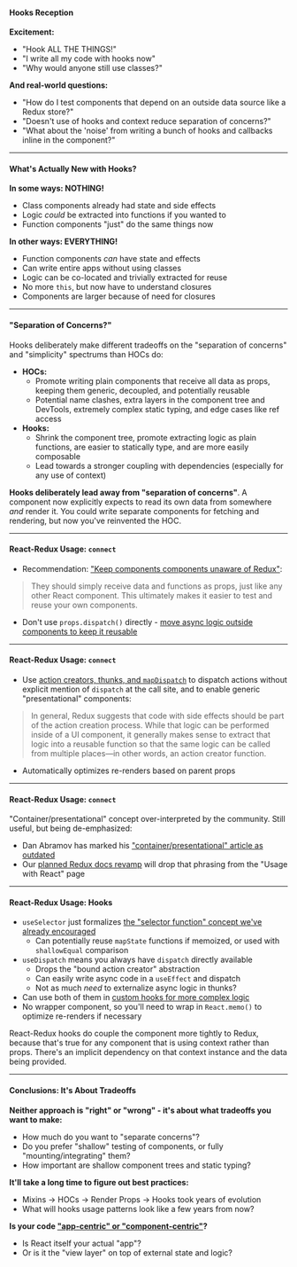 

#### Hooks Reception

**Excitement:**

- "Hook ALL THE THINGS!"
- "I write all my code with hooks now"
- "Why would anyone still use classes?"


**And real-world questions:**

- "How do I test components that depend on an outside data source like a Redux store?"
- "Doesn't use of hooks and context reduce separation of concerns?"
- "What about the 'noise' from writing a bunch of hooks and callbacks inline in the component?"


---

#### What's Actually New with Hooks?

**In some ways: NOTHING!**

- Class components already had state and side effects
- Logic _could_ be extracted into functions if you wanted to
- Function components "just" do the same things now


**In other ways: EVERYTHING!**

- Function components _can_ have state and effects
- Can write entire apps without using classes
- Logic can be co-located and trivially extracted for reuse
- No more `this`, but now have to understand closures 
- Components are larger because of need for closures


---

#### "Separation of Concerns?"

Hooks deliberately make different tradeoffs on the "separation of concerns" and "simplicity" spectrums than HOCs do:


- **HOCs:**
    - Promote writing plain components that receive all data as props, keeping them generic, decoupled, and potentially reusable
    - Potential name clashes, extra layers in the component tree and DevTools, extremely complex static typing, and edge cases like ref access
- **Hooks:**
    - Shrink the component tree, promote extracting logic as plain functions, are easier to statically type, and are more easily composable
    - Lead towards a stronger coupling with dependencies (especially for any use of context) 
    
**Hooks deliberately lead away from "separation of concerns"**. A component now explicitly expects to read its own 
data from somewhere _and_ render it. You could write separate components for fetching and rendering, but now you've 
reinvented the HOC.


---

#### React-Redux Usage: `connect`

- Recommendation: ["Keep components components unaware of Redux"](https://react-redux.js.org/introduction/why-use-react-redux#it-encourages-good-react-architecture):

> They should simply receive data and functions as props, just like any other React component. This ultimately makes it easier to test and reuse your own components.

- Don't use `props.dispatch()` directly - [move async logic outside components to keep it reusable](https://redux.js.org/faq/actions#how-can-i-represent-side-effects-such-as-ajax-calls-why-do-we-need-things-like-action-creators-thunks-and-middleware-to-do-async-behavior)

---

#### React-Redux Usage: `connect`


- Use [action creators, thunks, and `mapDispatch`](https://blog.isquaredsoftware.com/2016/10/idiomatic-redux-why-use-action-creators/) to dispatch actions without explicit mention of `dispatch` at the call site, and to enable generic "presentational" components:

> In general, Redux suggests that code with side effects should be part of the action creation process. While that logic can be performed inside of a UI component, it generally makes sense to extract that logic into a reusable function so that the same logic can be called from multiple places—in other words, an action creator function.

- Automatically optimizes re-renders based on parent props

---


#### React-Redux Usage: `connect`



"Container/presentational" concept over-interpreted by the community. Still useful, but being de-emphasized:

- Dan Abramov has marked his ["container/presentational" article as outdated](https://medium.com/@dan_abramov/smart-and-dumb-components-7ca2f9a7c7d0)
- Our [planned Redux docs revamp](https://github.com/reduxjs/redux/issues/3313) will drop that phrasing from the "Usage with React" page 

---

#### React-Redux Usage: Hooks

- `useSelector` just formalizes [the "selector function" concept we've already encouraged](https://blog.isquaredsoftware.com/2017/12/idiomatic-redux-using-reselect-selectors/)
    - Can potentially reuse `mapState` functions if memoized, or used with `shallowEqual` comparison
- `useDispatch` means you always have `dispatch` directly available
    - Drops the "bound action creator" abstraction
    - Can easily write async code in a `useEffect` and dispatch
    - Not as much _need_ to externalize async logic in thunks?
- Can use both of them in [custom hooks for more complex logic](https://blog.logrocket.com/how-to-convert-your-existing-redux-containers-to-hooks/)
- No wrapper component, so you'll need to wrap in `React.memo()` to optimize re-renders if necessary

React-Redux hooks do couple the component more tightly to Redux, because that's true for any component that is using context rather than props. 
There's an implicit dependency on that context instance and the data being provided.


---

#### Conclusions: It's About Tradeoffs

**Neither approach is "right" or "wrong" - it's about what tradeoffs you want to make:**

- How much do you want to "separate concerns"?
- Do you prefer "shallow" testing of components, or fully "mounting/integrating" them?
- How important are shallow component trees and static typing?

**It'll take a long time to figure out best practices:**  

- Mixins -> HOCs -> Render Props -> Hooks took years of evolution
- What will hooks usage patterns look like a few years from now?

**Is your code ["app-centric" or "component-centric"](https://twitter.com/acemarke/status/1056669495354421249)?**

- Is React itself your actual "app"?
- Or is it the "view layer" on top of external state and logic?

